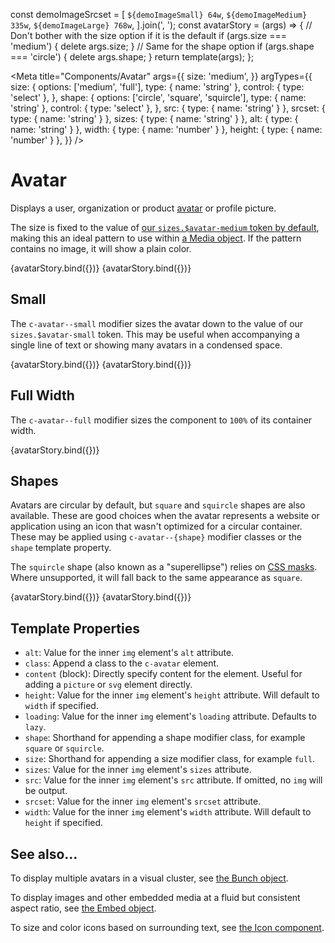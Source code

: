const demoImageSrcset = [
  `${demoImageSmall} 64w`,
  `${demoImageMedium} 335w`,
  `${demoImageLarge} 768w`,
].join(', ');
const avatarStory = (args) => {
  // Don't bother with the size option if it is the default
  if (args.size === 'medium') {
    delete args.size;
  }
  // Same for the shape option
  if (args.shape === 'circle') {
    delete args.shape;
  }
  return template(args);
};

<Meta
  title="Components/Avatar"
  args={{
    size: 'medium',
  }}
  argTypes={{
    size: {
      options: ['medium', 'full'],
      type: { name: 'string' },
      control: { type: 'select' },
    },
    shape: {
      options: ['circle', 'square', 'squircle'],
      type: { name: 'string' },
      control: { type: 'select' },
    },
    src: { type: { name: 'string' } },
    srcset: { type: { name: 'string' } },
    sizes: { type: { name: 'string' } },
    alt: { type: { name: 'string' } },
    width: { type: { name: 'number' } },
    height: { type: { name: 'number' } },
  }}
/>

# Avatar

Displays a user, organization or product [avatar](<https://en.wikipedia.org/wiki/Avatar_(computing)>) or profile picture.

The size is fixed to the value of [our `sizes.$avatar-medium` token by default](/docs/design-tokens-size--page#sizing), making this an ideal pattern to use within [a Media object](/docs/objects-media--image). If the pattern contains no image, it will show a plain color.

<Canvas>
  <Story name="Empty">{avatarStory.bind({})}</Story>
  <Story
    name="With Image"
    args={{ src: demoImageSmall, srcset: demoImageSrcset, sizes: '60px' }}
  >
    {avatarStory.bind({})}
  </Story>
</Canvas>

## Small

The `c-avatar--small` modifier sizes the avatar down to the value of our `sizes.$avatar-small` token. This may be useful when accompanying a single line of text or showing many avatars in a condensed space.

<Canvas>
  <Story
    name="Small (Empty)"
    args={{
      size: 'small',
    }}
  >
    {avatarStory.bind({})}
  </Story>
  <Story
    name="Small (With Image)"
    args={{
      size: 'small',
      src: demoImageSmall,
      srcset: demoImageSrcset,
      sizes: '38px',
    }}
  >
    {avatarStory.bind({})}
  </Story>
</Canvas>

## Full Width

The `c-avatar--full` modifier sizes the component to `100%` of its container width.

<Canvas>
  <Story
    name="Full Width"
    args={{
      src: demoImageSmall,
      srcset: demoImageSrcset,
      size: 'full',
      sizes: '100vw',
    }}
  >
    {avatarStory.bind({})}
  </Story>
</Canvas>

## Shapes

Avatars are circular by default, but `square` and `squircle` shapes are also available. These are good choices when the avatar represents a website or application using an icon that wasn't optimized for a circular container. These may be applied using `c-avatar--{shape}` modifier classes or the `shape` template property.

The `squircle` shape (also known as a "superellipse") relies on [CSS masks](https://caniuse.com/css-masks). Where unsupported, it will fall back to the same appearance as `square`.

<Canvas>
  <Story name="Square" args={{ shape: 'square' }}>
    {avatarStory.bind({})}
  </Story>
  <Story name="Squircle" args={{ shape: 'squircle' }}>
    {avatarStory.bind({})}
  </Story>
</Canvas>

## Template Properties

- `alt`: Value for the inner `img` element's `alt` attribute.
- `class`: Append a class to the `c-avatar` element.
- `content` (block): Directly specify content for the element. Useful for adding a `picture` or `svg` element directly.
- `height`: Value for the inner `img` element's `height` attribute. Will default to `width` if specified.
- `loading`: Value for the inner `img` element's `loading` attribute. Defaults to `lazy`.
- `shape`: Shorthand for appending a shape modifier class, for example `square` or `squircle`.
- `size`: Shorthand for appending a size modifier class, for example `full`.
- `sizes`: Value for the inner `img` element's `sizes` attribute.
- `src`: Value for the inner `img` element's `src` attribute. If omitted, no `img` will be output.
- `srcset`: Value for the inner `img` element's `srcset` attribute.
- `width`: Value for the inner `img` element's `width` attribute. Will default to `height` if specified.

## See also…

To display multiple avatars in a visual cluster, see [the Bunch object](/docs/objects-bunch--of-avatars).

To display images and other embedded media at a fluid but consistent aspect ratio, see [the Embed object](/docs/objects-embed--image).

To size and color icons based on surrounding text, see [the Icon component](/docs/components-icon--basic).
